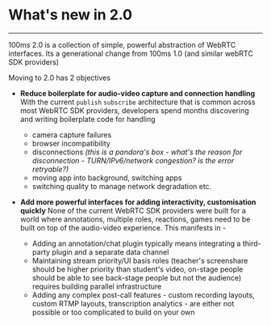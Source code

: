 # What's new in 2.0

---

100ms 2.0 is a collection of simple, powerful abstraction of WebRTC interfaces. Its a generational change from 100ms 1.0 \(and similar webRTC SDK providers\)

Moving to 2.0 has 2 objectives

-   **Reduce boilerplate for audio-video capture and connection handling**  
    With the current `publish` `subscribe` architecture that is common across most WebRTC SDK providers, developers spend months discovering and writing boilerplate code for handling

    -   camera capture failures
    -   browser incompatibility
    -   disconnections _\(this is a pandora's box - what's the reason for disconnection - TURN/IPv6/network congestion? is the error retryable?\)_
    -   moving app into background, switching apps
    -   switching quality to manage network degradation etc.

-   **Add more powerful interfaces for adding interactivity, customisation quickly** None of the current WebRTC SDK providers were built for a world where annotations, multiple roles, reactions, games need to be built on top of the audio-video experience. This manifests in -
    -   Adding an annotation/chat plugin typically means integrating a third-party plugin and a separate data channel
    -   Maintaining stream priority/UI basis roles \(teacher's screenshare should be higher priority than student's video, on-stage people should be able to see back-stage people but not the audience\) requires building parallel infrastructure
    -   Adding any complex post-call features - custom recording layouts, custom RTMP layouts, transcription analytics - are either not possible or too complicated to build on your own
